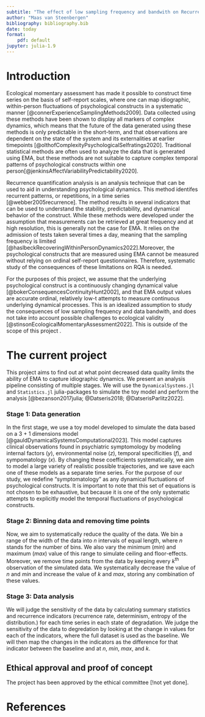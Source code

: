 ```yaml
---
subtitle: "The effect of low sampling frequency and bandwith on Recurrence Quantification Analysis for Ecological Mometary Assessment"
author: "Maas van Steenbergen"
bibliography: bibliography.bib
date: today
format: 
    pdf: default
jupyter: julia-1.9
---
```


# Introduction
Ecological momentary assessment has made it possible to construct time series on the basis of self-report scales, where one can map idiographic, within-person fluctuations of psychological constructs in a systematic manner [@connerExperienceSamplingMethods2009]. Data collected using these methods have been shown to display all markers of complex dynamics, which means that the future of the data generated using these methods is only predictable in the short-term, and that observations are dependent on the state of the system and its externalities at earlier timepoints [@olthofComplexityPsychologicalSelfratings2020]. Traditional statistical methods are often used to analyze the data that is generated using EMA, but these methods are not suitable to capture complex temporal patterns of psychological constructs within one person[@jenkinsAffectVariabilityPredictability2020].  

Recurrence quantification analysis is an analysis technique that can be used to aid in understanding psychological dynamics. This method identifes recurrent patterns, or repetitions, in a time series [@webber2005recurrence]. The method results in several indicators that can be used to understand the stability, predictability, and  dynamical behavior of the construct. While these methods were developed under the assumption that measurements can be retrieved at great frequency and at high resolution, this is generally not the case for EMA. It relies on the admission of tests taken several times a day, meaning that the sampling frequency is limited [@haslbeckRecoveringWithinPersonDynamics2022].Moreover, the psychological constructs that are measured using EMA cannot be measured without relying on ordinal self-report questionnaires. Therefore, systematic study of the consequences of these limitations on RQA is needed. 

For the purposes of this project, we assume that the underlying psychological construct is a continuously changing dynamical value [@bokerConsequencesContinuityHunt2002], and that EMA output values are accurate ordinal, relatively low-t attempts to measure continuous underlying dynamical processes. This is an idealized assumption to study the consequences of low sampling frequency and data bandwith, and does not take into account possible challenges to ecological validity [@stinsonEcologicalMomentaryAssessment2022]. This is outside of the scope of this project .

# The current project
This project aims to find out at what point decreased data quality limits the ability of EMA to capture idiographic dynamics. We present an analysis pipeline consisting of multiple stages. We will use the `DynamicalSystems.jl` and `Statistics.jl` julia-packages to simulate the toy model and perform the analysis [@bezanson2017julia; @Datseris2018; @DatserisParlitz2022]. 

### Stage 1: Data generation
In the first stage, we use a toy model developed to simulate the data based on a 3 + 1 dimensions model [@gauldDynamicalSystemsComputational2023]. This model captures clinical observations found in psychiatric symptomology by modeling internal factors ($y$), environmental noise ($z$), temporal specificities ($f$), and sympomatology ($x$). By changing these coefficients systematically, we aim to model a large variety of realistic possible trajectories, and we save each one of these models as a separate time series. For the purpose of our study, we redefine "symptomatology" as any dynamical fluctuations of psychological constructs. It is important to note that this set of equations is not chosen to be exhaustive, but because it is one of the only systematic attempts to explicitly model the temporal fluctuations of psychological constructs.

### Stage 2: Binning data and removing time points
Now, we aim to systematically reduce the quality of the data. We bin a range of the width of the data into $n$ intervals of equal length, where $n$ stands for the number of bins. We also vary the minimum ($min$) and maximum ($max$) value of this range to simulate ceiling and floor-effects. Moreover, we remove time points from the data by keeping every $k$^th^ observation of the simulated data. We systematically decrease the value of $n$ and $min$ and increase the value of $k$ and $max$, storing any combination of these values.

### Stage 3: Data analysis 
We will judge the sensitivity of the data by calculating summary statistics and recurrence indicators (recurrence rate, determinism, entropy of the distribution.) for each time series in each state of degradation. We judge the sensitivity of the data to degredation by looking at the change in values for each of the indicators, where the full dataset is used as the baseline. We will then map the changes in the indicators as the difference for that indicator between the baseline and at $n$, $min$, $max$, and $k$. 

## Ethical approval and proof of concept
The project has been approved by the ethical committee [!not yet done]. 

# References
::: {#refs}
:::